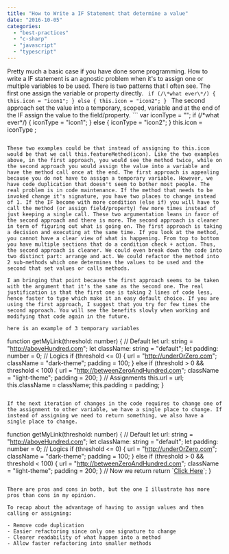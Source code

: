 ```yaml
---
title: "How to Write a IF Statement that determine a value"
date: "2016-10-05"
categories: 
  - "best-practices"
  - "c-sharp"
  - "javascript"
  - "typescript"
---
```


Pretty much a basic case if you have done some programming. How to write a IF statement is an agnostic problem when it's to assign one or multiple variables to be used. There is two patterns that I often see. The first one assign the variable or property directly. ``` 
 if (/\*what ever\*/) { this.icon = "icon1"; } else { this.icon = "icon2"; } 
```  The second approach set the value into a temporary, scoped, variable and at the end of the IF assign the value to the field/property. ``` 
 var iconType = ""; if (/\*what ever\*/) { iconType = "icon1"; } else { iconType = "icon2"; } this.icon = iconType ; 
``` 

These two examples could be that instead of assigning to this.icon would be that we call this.featureMethod(icon). Like the two examples above, in the first approach, you would see the method twice, while on the second approach you would assign the value into a variable and have the method call once at the end. The first approach is appealing because you do not have to assign a temporary variable. However, we have code duplication that doesn't seem to bother most people. The real problem is in code maintenance. If the method that needs to be invoked change it's signature, you have two places to change instead of 1. If the IF become with more condition (else if) you will have to call the method (or assign field/property) few more times instead of just keeping a single call. These two argumentation leans in favor of the second approach and there is more. The second approach is cleaner in term of figuring out what is going on. The first approach is taking a decision and executing at the same time. If you look at the method, you cannot have a clear view of what is happening. From top to bottom you have multiple sections that do a condition check + action. Thus, the second approach is cleaner. We could even break down the code into two distinct part: arrange and act. We could refactor the method into 2 sub-methods which one determines the values to be used and the second that set values or calls methods.

I am bringing that point because the first approach seems to be taken with the argument that it's the same as the second one. The real justification is that the first one is taking 2 lines of code less, hence faster to type which make it an easy default choice. If you are using the first approach, I suggest that you try for few times the second approach. You will see the benefits slowly when working and modifying that code again in the future.

here is an example of 3 temporary variables

``` 
 function getMyLink(threshold: number) { // Default let url: string = "http://aboveHundred.com"; let className: string = "default"; let padding: number = 0; // Logics if (threshold <= 0) { url = "http://underOrZero.com"; className = "dark-theme"; padding = 100; } else if (threshold > 0 && threshold < 100) { url = "http://betweenZeroAndHundred.com"; className = "light-theme"; padding = 200; } // Assignments this.url = url; this.className = className; this.padding = padding; } 
``` 

If the next iteration of changes in the code requires to change one of the assignment to other variable, we have a single place to change. If instead of assigning we need to return something, we also have a single place to change.

``` 
 function getMyLink(threshold: number) { // Default let url: string = "http://aboveHundred.com"; let className: string = "default"; let padding: number = 0; // Logics if (threshold <= 0) { url = "http://underOrZero.com"; className = "dark-theme"; padding = 100; } else if (threshold > 0 && threshold < 100) { url = "http://betweenZeroAndHundred.com"; className = "light-theme"; padding = 200; } // Now we return return \`<a href="${url}" class="${className}" style="padding:${padding}">Click Here</a>\`; } 
```  In term of flexibility, you may have to define these variables but the code is structured to be well resistant to future changes. Also, when a function requires a lot of assignation, it is often a case that the method will be long. It means that it's even harder to have an idea of what is going on if assignations are done all over the function. I strongly believe that while assigning a long list of variables can be cumbersome that assigning them directly to several places reduce the readability and introduce more error (like forgetting one assignment in a specific case which keep an old assignment).

There are pros and cons in both, but the one I illustrate has more pros than cons in my opinion.

To recap about the advantage of having to assign values and then calling or assigning:

- Remove code duplication
- Easier refactoring since only one signature to change
- Clearer readability of what happen into a method
- Allow faster refactoring into smaller methods
